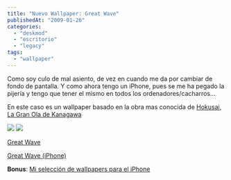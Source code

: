 ```yaml
---
title: "Nuevo Wallpaper: Great Wave"
publishedAt: "2009-01-26"
categories: 
  - "deskmod"
  - "escritorio"
  - "legacy"
tags: 
  - "wallpaper"
---
```


Como soy culo de mal asiento, de vez en cuando me da por cambiar de fondo de pantalla. Y como ahora tengo un iPhone, pues se me ha pegado la pijería y tengo que tener el mismo en todos los ordenadores/cacharros...

En este caso es un wallpaper basado en la obra mas conocida de [Hokusai](http://es.wikipedia.org/wiki/Katsushika_Hokusai), [La Gran Ola de Kanagawa](http://es.wikipedia.org/wiki/La_gran_ola_de_Kanagawa)

[![](http://s3.amazonaws.com/scrnshots.com/screenshots/110867/fdb9e99282ee4d62fb67c3f33d9c1addpng_large)](http://www.scrnshots.com/users/ryck/screenshots/110867) [![](http://s3.amazonaws.com/scrnshots.com/screenshots/110875/photojpg)](http://www.scrnshots.com/users/ryck/screenshots/110875)

[Great Wave](http://captainslug.deviantart.com/art/Great-Wave-6973726)

[Great Wave (iPhone)](http://flickr.com/photos/minor_incident/729442068/)

**Bonus**: [Mi selección de wallpapers para el iPhone](http://rick.jinlabs.com/stuff/index.php?dir=iphone%2F)
